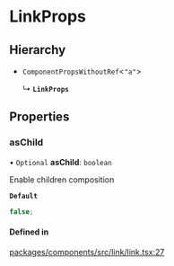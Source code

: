 # LinkProps

## Hierarchy

- `ComponentPropsWithoutRef`\<`"a"`\>

  ↳ **`LinkProps`**

## Properties

### asChild

• `Optional` **asChild**: `boolean`

Enable children composition

**`Default`**

```ts
false;
```

#### Defined in

[packages/components/src/link/link.tsx:27](https://github.com/vtex/shoreline/blob/74b3e0b4f/packages/components/src/link/link.tsx#L27)
